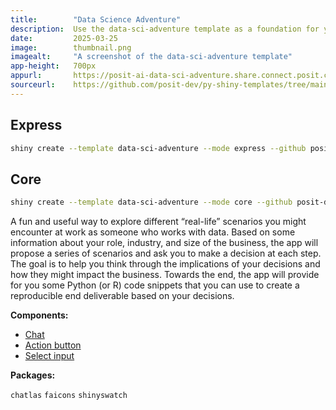 ```yaml
---
title:        "Data Science Adventure"
description:  Use the data-sci-adventure template as a foundation for your next Shiny app.
date:         2025-03-25
image:        thumbnail.png
imagealt:     "A screenshot of the data-sci-adventure template"
app-height:   700px
appurl:       https://posit-ai-data-sci-adventure.share.connect.posit.cloud/
sourceurl:    https://github.com/posit-dev/py-shiny-templates/tree/main/gen-ai/data-sci-adventure
---
```


::: {.panel-tabset .shiny-mode-tabset  group="shiny-app-mode"}
## Express
``` bash
shiny create --template data-sci-adventure --mode express --github posit-dev/py-shiny-templates/gen-ai
```
## Core
``` bash
shiny create --template data-sci-adventure --mode core --github posit-dev/py-shiny-templates/gen-ai
```
:::


A fun and useful way to explore different "real-life" scenarios you might encounter at work as someone who works with data.
Based on some information about your role, industry, and size of the business, the app will propose a series of scenarios and ask you to make a decision at each step.
The goal is to help you think through the implications of your decisions and how they might impact the business.
Towards the end, the app will provide for you some Python (or R) code snippets that you can use to create a reproducible end deliverable based on your decisions.



:::: {.grid .tags}
::: {.g-col-6 .g-col-sm-4}
**Components:**

* [Chat](/components/display-messages/chat/index.qmd)
* [Action button](/components/inputs/action-button/index.qmd)
* [Select input](/components/inputs/selectize-single/index.qmd)

:::
::: {.g-col-6 .g-col-sm-4}
**Packages:**

`chatlas`
`faicons`
`shinyswatch`
:::
::::
